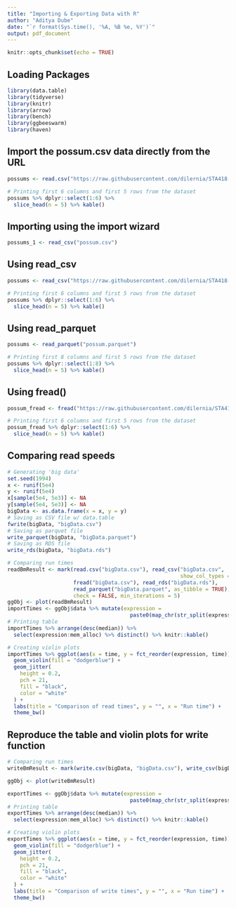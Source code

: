 ```yaml
---
title: "Importing & Exporting Data with R"
author: "Aditya Dube"
date: "`r format(Sys.time(), '%A, %B %e, %Y')`"
output: pdf_document
---
```


```r
knitr::opts_chunk$set(echo = TRUE)
```

## Loading Packages

```r
library(data.table)
library(tidyverse)
library(knitr)
library(arrow)
library(bench)
library(ggbeeswarm)
library(haven)
```

## Import the possum.csv data directly from the URL
```r
possums <- read.csv("https://raw.githubusercontent.com/dilernia/STA418-518/main/Data/possum.csv")

# Printing first 6 columns and first 5 rows from the dataset
possums %>% dplyr::select(1:6) %>% 
  slice_head(n = 5) %>% kable()
```

## Importing using the import wizard

```r
possums_1 <- read_csv("possum.csv")
```

## Using read_csv
```r
possums <- read_csv("https://raw.githubusercontent.com/dilernia/STA418-518/main/Data/possum.csv")

# Printing first 6 columns and first 5 rows from the dataset
possums %>% dplyr::select(1:6) %>% 
  slice_head(n = 5) %>% kable()
```

## Using read_parquet

```r
possums <- read_parquet("possum.parquet")

# Printing first 8 columns and first 5 rows from the dataset
possums %>% dplyr::select(1:8) %>% 
  slice_head(n = 5) %>% kable()

```

## Using fread()
```r
possum_fread <- fread("https://raw.githubusercontent.com/dilernia/STA418-518/main/Data/possum.csv")

# Printing first 6 columns and first 5 rows from the dataset
possum_fread %>% dplyr::select(1:6) %>% 
  slice_head(n = 5) %>% kable()
```

## Comparing read speeds

```r
# Generating 'big data'
set.seed(1994)
x <- runif(5e4)
y <- runif(5e4)
x[sample(5e4, 5e3)] <- NA
y[sample(5e4, 5e3)] <- NA
bigData <- as.data.frame(x = x, y = y)
# Saving as CSV file w/ data.table
fwrite(bigData, "bigData.csv")
# Saving as parquet file
write_parquet(bigData, "bigData.parquet")
# Saving as RDS file
write_rds(bigData, "bigData.rds")
```

```r
# Comparing run times
readBmResult <- mark(read.csv("bigData.csv"), read_csv("bigData.csv",
                                                       show_col_types = FALSE),
                     fread("bigData.csv"), read_rds("bigData.rds"),
                     read_parquet("bigData.parquet", as_tibble = TRUE),
                     check = FALSE, min_iterations = 5)
ggObj <- plot(readBmResult)
importTimes <- ggObj$data %>% mutate(expression =
                                       paste0(map_chr(str_split(expression, pattern = "[(]"), 1), "()"))
# Printing table
importTimes %>% arrange(desc(median)) %>%
  select(expression:mem_alloc) %>% distinct() %>% knitr::kable()
```
```r
# Creating violin plots
importTimes %>% ggplot(aes(x = time, y = fct_reorder(expression, time))) +
  geom_violin(fill = "dodgerblue") +
  geom_jitter(
    height = 0.2,
    pch = 21,
    fill = "black",
    color = "white"
  ) +
  labs(title = "Comparison of read times", y = "", x = "Run time") +
  theme_bw()
```

## Reproduce the table and violin plots for write function

```r
# Comparing run times
writeBmResult <- mark(write.csv(bigData, "bigData.csv"), write_csv(bigData, "bigData.csv"),fwrite(bigData, "bigData.csv"), write_rds(bigData, "bigData.rds"), write_parquet(bigData, "bigData.parquet"),check = FALSE, min_iterations = 5)

ggObj <- plot(writeBmResult)

exportTimes <- ggObj$data %>% mutate(expression =
                                       paste0(map_chr(str_split(expression, pattern = "[(]"), 1), "()"))
# Printing table
exportTimes %>% arrange(desc(median)) %>%
  select(expression:mem_alloc) %>% distinct() %>% knitr::kable()

```
```r
# Creating violin plots
exportTimes %>% ggplot(aes(x = time, y = fct_reorder(expression, time))) +
  geom_violin(fill = "dodgerblue") +
  geom_jitter(
    height = 0.2,
    pch = 21,
    fill = "black",
    color = "white"
  ) +
  labs(title = "Comparison of write times", y = "", x = "Run time") +
  theme_bw()
```


